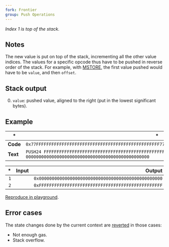 ```yaml
---
fork: Frontier
group: Push Operations
---
```


*Index 1 is top of the stack.*

## Notes

The new value is put on top of the stack, incrementing all the other value indices. The values for a specific opcode thus have to be pushed in reverse order of the stack. For example, with [MSTORE](/#52), the first value pushed would have to be `value`, and then `offset`.

## Stack output

0. `value`: pushed value, aligned to the right (put in the lowest significant bytes).

## Example

| * | * |
|---|---|
| **Code** | `0x77FFFFFFFFFFFFFFFFFFFFFFFFFFFFFFFFFFFFFFFFFFFFFFFF77000000000000000000000000000000000000000000000000` |
| **Text** | `PUSH24 FFFFFFFFFFFFFFFFFFFFFFFFFFFFFFFFFFFFFFFFFFFFFFFF PUSH24 000000000000000000000000000000000000000000000000` |

| * | Input | Output |
|--:|------:|-------:|
| `1` | | `0x000000000000000000000000000000000000000000000000` |
| `2` | | `0xFFFFFFFFFFFFFFFFFFFFFFFFFFFFFFFFFFFFFFFFFFFFFFFF` |

[Reproduce in playground](/?unit=Wei&codeType=Mnemonic&code='zxyyyy%5Cnz'~FFFFFFzPUSH24%200y~~%01yz~_).

## Error cases

The state changes done by the current context are [reverted](#FD) in those cases:
- Not enough gas.
- Stack overflow.
